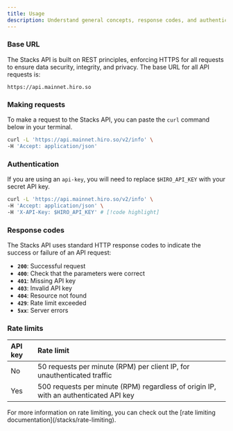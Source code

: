 ```yaml
---
title: Usage
description: Understand general concepts, response codes, and authentication strategies.
---
```


### Base URL

The Stacks API is built on REST principles, enforcing HTTPS for all requests to ensure data security, integrity, and privacy. The base URL for all API requests is:

```plaintext
https://api.mainnet.hiro.so
```

### Making requests

To make a request to the Stacks API, you can paste the `curl` command below in your terminal.

```bash title="Terminal"
curl -L 'https://api.mainnet.hiro.so/v2/info' \
-H 'Accept: application/json'
```

### Authentication

If you are using an `api-key`, you will need to replace `$HIRO_API_KEY` with your secret API key.

```bash title="Terminal"
curl -L 'https://api.mainnet.hiro.so/v2/info' \
-H 'Accept: application/json' \
-H 'X-API-Key: $HIRO_API_KEY' # [!code highlight]
```

### Response codes

The Stacks API uses standard HTTP response codes to indicate the success or failure of an API request:

- **`200`**: Successful request
- **`400`**: Check that the parameters were correct
- **`401`**: Missing API key
- **`403`**: Invalid API key
- **`404`**: Resource not found
- **`429`**: Rate limit exceeded
- **`5xx`**: Server errors

### Rate limits

| API key | Rate limit                        |
|:--------|:----------------------------------|
| No      | 50 requests per minute (RPM) per client IP, for unauthenticated traffic |
| Yes     | 500 requests per minute (RPM) regardless of origin IP, with an authenticated API key |

<Callout title="Rate limits" type="info">
  For more information on rate limiting, you can check out the [rate limiting documentation](/stacks/rate-limiting).
</Callout>
